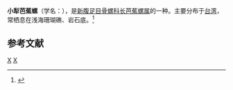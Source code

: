 {{Speciesbox 
| taxon = Marchia bipinnata
| binomial_authority = (Reeve, 1845)
}}
'''小犁芭蕉螺'''（学名：''{{lang|la|Marchia bipinnata}}''），是[[新腹足目|新腹足目]][[骨螺科|骨螺科]][[长芭蕉螺属|长芭蕉螺属]]的一种。主要分布于[[台湾|台湾]]，常栖息在浅海珊瑚礁、岩石底。<ref>{{cite web|url=http://shell.sinica.edu.tw/chinese/shellbase_detail.php?science_no=839|title=国际贝库：小犁芭蕉螺|publisher=台湾贝类资料库|accessdate=2009-08-11|archive-date=2016-03-04|archive-url=https://web.archive.org/web/20160304114339/http://shell.sinica.edu.tw/chinese/shellbase_detail.php?science_no=839|dead-url=no}}</ref>

== 参考文献 ==
{{reflist}}
{{taxonbar}}
[[Category:_1845年描述的动物|X]]
[[Category:长芭蕉螺属|X]]